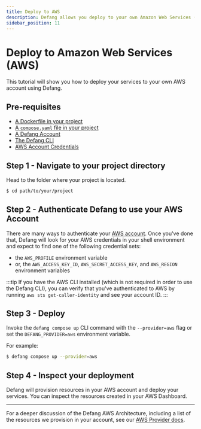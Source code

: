 ```yaml
---
title: Deploy to AWS
description: Defang allows you deploy to your own Amazon Web Services (AWS) account.
sidebar_position: 11
---
```


# Deploy to Amazon Web Services (AWS)

This tutorial will show you how to deploy your services to your own AWS account using Defang.

## Pre-requisites
* [A Dockerfile in your project](https://docs.docker.com/get-started/docker-concepts/building-images/writing-a-dockerfile/)
* [A `compose.yaml` file in your project](https://docs.docker.com/compose/gettingstarted/)
* [A Defang Account](/docs/concepts/authentication)
* [The Defang CLI](/docs/getting-started#install-the-defang-cli)
* [AWS Account Credentials](https://docs.aws.amazon.com/cli/latest/userguide/cli-chap-authentication.html)

## Step 1 - Navigate to your project directory
Head to the folder where your project is located.
```bash
$ cd path/to/your/project
```

## Step 2 - Authenticate Defang to use your AWS Account

There are many ways to authenticate your [AWS account](https://docs.aws.amazon.com/cli/latest/userguide/cli-chap-authentication.html).
Once you've done that, Defang will look for your AWS credentials in your shell environment and expect to find one of the following credential sets:
* the `AWS_PROFILE` environment variable
* or, the `AWS_ACCESS_KEY_ID`, `AWS_SECRET_ACCESS_KEY`, and `AWS_REGION` environment variables

:::tip
If you have the AWS CLI installed (which is not required in order to use the Defang CLI), you can verify that you've authenticated to AWS by running `aws sts get-caller-identity` and see your account ID.
:::

## Step 3 - Deploy

Invoke the `defang compose up` CLI command with the `--provider=aws` flag or set the `DEFANG_PROVIDER=aws` environment variable.

For example:

```bash
$ defang compose up --provider=aws
```

## Step 4 - Inspect your deployment

Defang will provision resources in your AWS account and deploy your services. You can inspect the resources created in your AWS Dashboard.

***

For a deeper discussion of the Defang AWS Architecture, including a list of the resources we provision in your account, see our [AWS Provider docs](/docs/providers/aws).
